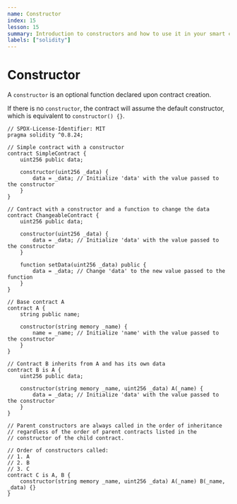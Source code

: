 ```yaml
---
name: Constructor
index: 15
lesson: 15
summary: Introduction to constructors and how to use it in your smart contracts.
labels: ["solidity"]
---
```


# Constructor

A `constructor` is an optional function declared upon contract creation.

If there is no `constructor`, the contract will assume the default constructor, which is equivalent to `constructor() {}`.

```solidity
// SPDX-License-Identifier: MIT
pragma solidity ^0.8.24;

// Simple contract with a constructor
contract SimpleContract {
    uint256 public data;

    constructor(uint256 _data) {
        data = _data; // Initialize 'data' with the value passed to the constructor
    }
}

// Contract with a constructor and a function to change the data
contract ChangeableContract {
    uint256 public data;

    constructor(uint256 _data) {
        data = _data; // Initialize 'data' with the value passed to the constructor
    }

    function setData(uint256 _data) public {
        data = _data; // Change 'data' to the new value passed to the function
    }
}

// Base contract A
contract A {
    string public name;

    constructor(string memory _name) {
        name = _name; // Initialize 'name' with the value passed to the constructor
    }
}

// Contract B inherits from A and has its own data
contract B is A {
    uint256 public data;

    constructor(string memory _name, uint256 _data) A(_name) {
        data = _data; // Initialize 'data' with the value passed to the constructor
    }
}

// Parent constructors are always called in the order of inheritance
// regardless of the order of parent contracts listed in the
// constructor of the child contract.

// Order of constructors called:
// 1. A
// 2. B
// 3. C
contract C is A, B {
    constructor(string memory _name, uint256 _data) A(_name) B(_name, _data) {}
}
```

